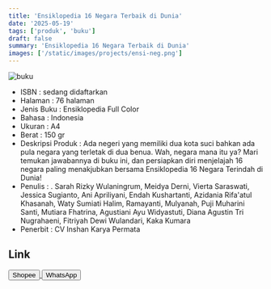 ```yaml
---
title: 'Ensiklopedia 16 Negara Terbaik di Dunia'
date: '2025-05-19'
tags: ['produk', 'buku']
draft: false
summary: 'Ensiklopedia 16 Negara Terbaik di Dunia'
images: ['/static/images/projects/ensi-neg.png']
---
```


![buku](/static/images/projects/ensi-neg.png)

- ISBN : sedang didaftarkan
- Halaman : 76 halaman
- Jenis Buku : Ensiklopedia Full Color
- Bahasa : Indonesia
- Ukuran : A4
- Berat : 150 gr
- Deskripsi Produk : Ada negeri yang memiliki dua kota suci bahkan ada pula negara yang terletak di dua benua. Wah, negara mana itu ya? Mari temukan jawabannya di buku ini, dan persiapkan diri menjelajah 16 negara paling menakjubkan bersama Ensiklopedia 16 Negara Terindah di Dunia!
- Penulis : . Sarah Rizky Wulaningrum, Meidya Derni, Vierta Saraswati, Jessica Sugianto, Ani Apriliyani, Endah Kushartanti, Azidania Rifa'atul Khasanah, Waty Sumiati Halim, Ramayanti, Mulyanah, Puji Muharini Santi, Mutiara Fhatrina, Agustiani Ayu Widyastuti, Diana Agustin Tri Nugrahaeni, Fitriyah Dewi Wulandari, Kaka Kumara
- Penerbit : CV Inshan Karya Permata

## Link

<div>
<a
  href="https://s.shopee.co.id/VuDFWnQNl?share_channel_code=1"
  target="_blank"
>
  <button className="btn-shopee">Shopee</button>
</a>

  <a href="https://wa.me/6281567891021" target="_blank">
    <button className="btn-wa">WhatsApp</button>
  </a>
</div>
